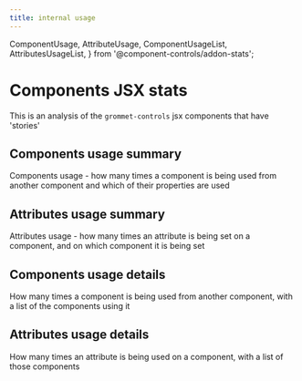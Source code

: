 ```yaml
---
title: internal usage
---
```

  ComponentUsage,
  AttributeUsage,
  ComponentUsageList,
  AttributesUsageList,
} from '@component-controls/addon-stats';


# Components JSX stats

This is an analysis of the `grommet-controls` jsx components that have 'stories'

## Components usage summary

Components usage - how many times a component is being used from another component and which of their properties are used

<ComponentUsage />

## Attributes usage summary

Attributes usage - how many times an attribute is being set on a component, and on which component it is being set

<AttributeUsage />

## Components usage details

How many times a component is being used from another component, with a list of the components using it

<ComponentUsageList />

## Attributes usage details

How many times an attribute is being used on a component, with a list of those components

<AttributesUsageList />
